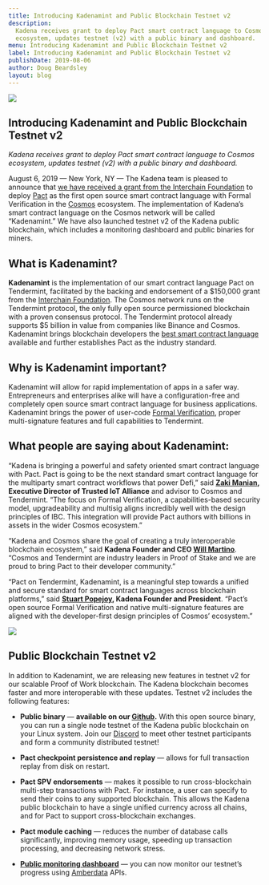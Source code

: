 ```yaml
---
title: Introducing Kadenamint and Public Blockchain Testnet v2
description:
  Kadena receives grant to deploy Pact smart contract language to Cosmos
  ecosystem, updates testnet (v2) with a public binary and dashboard.
menu: Introducing Kadenamint and Public Blockchain Testnet v2
label: Introducing Kadenamint and Public Blockchain Testnet v2
publishDate: 2019-08-06
author: Doug Beardsley
layout: blog
---
```


![](/assets/docs/1_ioGNdm7WNixtlNPLKwo9eQ.webp)

## Introducing Kadenamint and Public Blockchain Testnet v2

_Kadena receives grant to deploy Pact smart contract language to Cosmos
ecosystem, updates testnet (v2) with a public binary and dashboard._

August 6, 2019 — New York, NY — The Kadena team is pleased to announce that
[we have received a grant from the Interchain Foundation](https://www.coindesk.com/cosmos-will-have-3-coding-languages-heres-why-that-matters-for-ethereum)
to deploy [Pact](https://pactlang.org/) as the first open source smart contract
language with Formal Verification in the [Cosmos](https://cosmos.network)
ecosystem. The implementation of Kadena’s smart contract language on the Cosmos
network will be called “Kadenamint.” We have also launched testnet v2 of the
Kadena public blockchain, which includes a monitoring dashboard and public
binaries for miners.

## What is Kadenamint?

**Kadenamint** is the implementation of our smart contract language Pact on
Tendermint, facilitated by the backing and endorsement of a $150,000 grant from
the [Interchain Foundation](https://interchain.io). The Cosmos network runs on
the Tendermint protocol, the only fully open source permissioned blockchain with
a proven consensus protocol. The Tendermint protocol already supports $5 billion
in value from companies like Binance and Cosmos. Kadenamint brings blockchain
developers the
[best smart contract language](https://medium.com/kadena-io/safer-smarter-contracts-with-pact-e86b9ccaca9f)
available and further establishes Pact as the industry standard.

## Why is Kadenamint important?

Kadenamint will allow for rapid implementation of apps in a safer way.
Entrepreneurs and enterprises alike will have a configuration-free and
completely open source smart contract language for business applications.
Kadenamint brings the power of user-code
[Formal Verification](https://medium.com/kadena-io/pact-formal-verification-for-blockchain-smart-contracts-done-right-889058bd8c3f),
proper multi-signature features and full capabilities to Tendermint.

## What people are saying about Kadenamint:

“Kadena is bringing a powerful and safety oriented smart contract language with
Pact. Pact is going to be the next standard smart contract language for the
multiparty smart contract workflows that power Defi,” said
**[Zaki Manian](https://twitter.com/zmanian), Executive Director of Trusted IoT
Alliance** and advisor to Cosmos and Tendermint. “The focus on Formal
Verification, a capabilities-based security model, upgradeability and multisig
aligns incredibly well with the design principles of IBC. This integration will
provide Pact authors with billions in assets in the wider Cosmos ecosystem.”

“Kadena and Cosmos share the goal of creating a truly interoperable blockchain
ecosystem,” said **Kadena Founder and CEO
[Will Martino](http://twitter.com/_wjmartino_)**. “Cosmos and Tendermint are
industry leaders in Proof of Stake and we are proud to bring Pact to their
developer community.”

“Pact on Tendermint, Kadenamint, is a meaningful step towards a unified and
secure standard for smart contract languages across blockchain platforms,” said
**[Stuart Popejoy](http://twitter.com/SirLensALot), Kadena Founder and
President**. “Pact’s open source Formal Verification and native multi-signature
features are aligned with the developer-first design principles of Cosmos’
ecosystem.”

![](/assets/blog/0_bjqMq6ivuHHRKON9.webp)

## Public Blockchain Testnet v2

In addition to Kadenamint, we are releasing new features in testnet v2 for our
scalable Proof of Work blockchain. The Kadena blockchain becomes faster and more
interoperable with these updates. Testnet v2 includes the following features:

- **Public binary** — **available on our
  [Github](http://kadena.io/testnetbinary).** With this open source binary, you
  can run a single node testnet of the Kadena public blockchain on your Linux
  system. Join our [Discord](http://discord.io/kadena) to meet other testnet
  participants and form a community distributed testnet!

- **Pact checkpoint persistence and replay** — allows for full transaction
  replay from disk on restart.

- **Pact SPV endorsements** — makes it possible to run cross-blockchain
  multi-step transactions with Pact. For instance, a user can specify to send
  their coins to any supported blockchain. This allows the Kadena public
  blockchain to have a single unified currency across all chains, and for Pact
  to support cross-blockchain exchanges.

- **Pact module caching** — reduces the number of database calls significantly,
  improving memory usage, speeding up transaction processing, and decreasing
  network stress.

- **[Public monitoring dashboard](http://kadena.io/dashboard)** — you can now
  monitor our testnet’s progress using [Amberdata](http://amberdata.io/) APIs.
